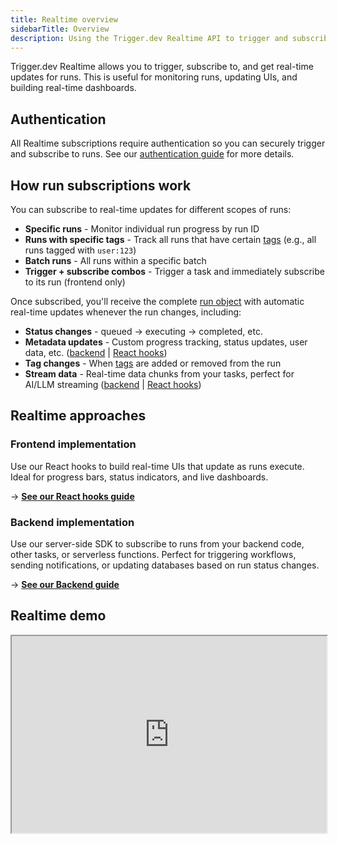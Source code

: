 ```yaml
---
title: Realtime overview
sidebarTitle: Overview
description: Using the Trigger.dev Realtime API to trigger and subscribe to runs in real-time.
---
```



Trigger.dev Realtime allows you to trigger, subscribe to, and get real-time updates for runs. This is useful for monitoring runs, updating UIs, and building real-time dashboards.

## Authentication

All Realtime subscriptions require authentication so you can securely trigger and subscribe to runs. See our [authentication guide](/realtime/auth) for more details.

## How run subscriptions work

You can subscribe to real-time updates for different scopes of runs:

- **Specific runs** - Monitor individual run progress by run ID
- **Runs with specific tags** - Track all runs that have certain [tags](/tags) (e.g., all runs tagged with `user:123`)
- **Batch runs** - All runs within a specific batch
- **Trigger + subscribe combos** - Trigger a task and immediately subscribe to its run (frontend only)

Once subscribed, you'll receive the complete [run object](/realtime/run-object) with automatic real-time updates whenever the run changes, including:

- **Status changes** - queued → executing → completed, etc.
- **Metadata updates** - Custom progress tracking, status updates, user data, etc. ([backend](/realtime/backend/metadata) | [React hooks](/realtime/react-hooks/realtime#using-metadata))
- **Tag changes** - When [tags](/tags) are added or removed from the run
- **Stream data** - Real-time data chunks from your tasks, perfect for AI/LLM streaming ([backend](/realtime/backend/streams) | [React hooks](/realtime/react-hooks/streams))

## Realtime approaches

### Frontend implementation

Use our React hooks to build real-time UIs that update as runs execute. Ideal for progress bars, status indicators, and live dashboards.

→ **[See our React hooks guide](/realtime/react-hooks)**

### Backend implementation

Use our server-side SDK to subscribe to runs from your backend code, other tasks, or serverless functions. Perfect for triggering workflows, sending notifications, or updating databases based on run status changes.

→ **[See our Backend guide](/realtime/backend)**

## Realtime demo

<iframe
  width="100%"
  height="315"
  src="https://www.youtube.com/embed/RhJAbSGkS88?si=4Z72SfygeklNI3As"
  title="YouTube video player"
  allow="accelerometer; clipboard-write; encrypted-media; gyroscope; picture-in-picture; web-share"
  referrerPolicy="strict-origin-when-cross-origin"
  allowFullScreen
/>

<RealtimeExamplesCards />
